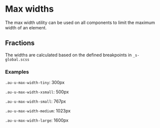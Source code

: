 
<Meta title="Utilities/Max widths" />

<style>{`
  .sbdocs-p,
  .sbdocs-ul,
  .sbdocs-li,
  .sbdocs-p code {
    font-weight: 400;
    font-size: 1.6rem;
  }

  .sbdocs-a {
    display: inline-flex;
    align-items: center;
    font-family: var(--au-font);
    transition: color var(--au-transition), text-decoration var(--au-transition);
    font-weight: var(--au-regular);
    text-decoration: underline;
    text-decoration-color: var(--au-blue-300);
    color: var(--au-blue-700);
  }

  .sbdocs-a:visited {
    color: var(--au-blue-700);
  }

  .sbdocs-a:hover,
  .sbdocs-a:focus {
    color: var(--au-blue-900);
    text-decoration-color: var(--au-blue-200);
  }

  .sbdocs-a:focus {
    outline: var(--au-outline);
    outline-offset: var(--au-outline-offset);
  }

  code {
    font-family: courier, monospace;
  }

  .os-content {
    background-color: var(--au-gray-100);
  }
`}</style>

# Max widths

The max width utility can be used on all components to limit the maximum width of an element.

## Fractions

The widths are calculated based on the defined breakpoints in `_s-global.scss`

### Examples

`.au-u-max-width-tiny`: 300px

`.au-u-max-width-xsmall`: 500px

`.au-u-max-width-small`: 767px

`.au-u-max-width-medium`: 1023px

`.au-u-max-width-large`: 1600px
